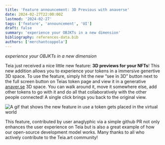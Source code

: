 ```yaml
---
title: 'Feature announcement: 3D Previous with anaverse'
date: 2024-02-27T22:00:00Z
lastmod: '2024-02-27'
tags: ['feature', 'announcement', 'UI']
draft: false
summary: 'experience your OBJKTs in a new dimension'
bibliography: references-data.bib
authors: ['merchantcoppola']
---
```


_experience your OBJKTs in a new dimension_

Teia just received a nice little new feature: **3D previews for your NFTs**! 
This new addition allows you to experience your tokens in a immersive genertive 3D space.
To use the feature, simply hit the new “see in 3D” button next to the full screen button on Teias token page and view it in a generative [anaver.se](https://anaver.se/) 3D space. 
You can walk around it, move it somewhere else, add other tokens to go with it and do all that collaboratively with the other people connected! 
A single click brings you back to the original view.

<img src="https://drive.google.com/thumbnail?id=1w2Lme7fiOjCrL0-jpinwQlCZn8_5RfC5" alt="A gif that shows the new feature in use a token gets placed in the virtual world">



This feature, contributed by user anaglyphic via a simple github PR not only enhances the user experience on Teia but is also a great example of how our open-source development model works. 
Many thanks to all who actively contribute to the Teia.art community!
